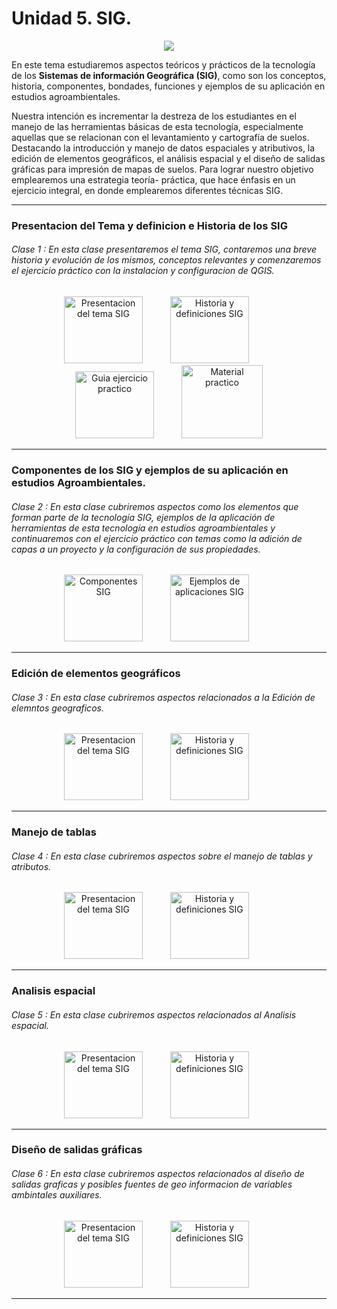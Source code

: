 # **Unidad 5. SIG.** {-} 

<!-- <center>![](Imagenes/sig2.jpg)</center> -->
<center>![](Imagenes/sig_geografia2.jpg)</center>

En este tema estudiaremos aspectos teóricos y prácticos de la tecnología de los **Sistemas de información Geográfica (SIG)**, como son los conceptos, historia, componentes, bondades, funciones y ejemplos de su aplicación en estudios agroambientales.

Nuestra intención es incrementar la destreza de los estudiantes en el manejo de las herramientas básicas de esta tecnología,  especialmente aquellas que se relacionan con el levantamiento y cartografía de suelos. Destacando la introducción y manejo de datos espaciales y atributivos, la edición de elementos geográficos, el análisis espacial y el diseño de  salidas gráficas para impresión de mapas de suelos. Para lograr nuestro objetivo emplearemos una estrategia teoría- práctica, que hace énfasis en un ejercicio integral, en donde emplearemos diferentes técnicas SIG.


---

### Presentacion del Tema y definicion e Historia de los SIG {-}

###### _Clase 1_ : En esta clase presentaremos el tema SIG, contaremos una breve historia y evolución de los mismos, conceptos relevantes y comenzaremos el ejercicio práctico con la instalacion y configuracion de QGIS.{-}

<div>
<p style = 'text-align:center;'>
<a style = 'padding-right: 40px;' href="pdf/Unidad4/1_Presentacion_FSIG_Vs.pdf" target="_blank" title="Presentacion del tema SIG"><img src="Imagenes/presentacion4.png" alt="Presentacion del tema SIG" width="126" height="107"/></a>
<a style = 'padding-right: 40px;' href="pdf/Unidad4/2_Definicion_Historiacion_FSIG_Vs.pdf" target="_blank" title="Conceptos e Historia SIG"><img src="Imagenes/presentacion3.png" alt="Historia y definiciones SIG" width="126" height="107"/></a>
<a style = 'padding-right: 40px;' href="pdf/Unidad4/Ejercicico_practico_Sal_120924.pdf" target="_blank" title="Guia ejercicio practico"><img src="Imagenes/practica3.png" alt="Guia ejercicio practico" width="126" height="107"/></a>
<a href="https://drive.google.com/drive/folders/1DHkdeDHKEp0UKnPshgkWSP3xKf1lgs76?usp=sharing" target="_blank" title="Material practico"><img src="Imagenes/Google_Drive_logo1.png" alt="Material practico" width="130" height="117"/></a>
</p>
</div>

---

### Componentes de los SIG y ejemplos de su aplicación en estudios Agroambientales. {-}

###### _Clase 2_ : En esta clase cubriremos aspectos como los elementos que forman parte de la tecnología SIG, ejemplos de la aplicación de herramientas de esta tecnología en estudios agroambientales y continuaremos con el ejercicio práctico con temas como la adición de capas a un proyecto y la configuración de sus propiedades.{-}

<div>
<p style = 'text-align:center;'>
<a style = 'padding-right: 40px;' href="pdf/Unidad4/3_Componentes_FSIG_Vs.pdf" target="_blank" title="Componentes SIG"><img src="Imagenes/presentacion4.png" alt="Componentes SIG" width="126" height="107"/></a>
<a style = 'padding-right: 40px;' href="pdf/Unidad4/4_Ejemplos_aplicacion_FSIG_Vs.pdf" target="_blank" title="Ejemplos de aplicaciones SIG"><img src="Imagenes/presentacion3.png" alt="Ejemplos de aplicaciones SIG" width="126" height="107"/></a>
</p>
</div>

---

### Edición de elementos geográficos {-}

###### _Clase 3_ : En esta clase cubriremos aspectos relacionados a la Edición de elemntos geograficos.{-}

<div>
<p style = 'text-align:center;'>
<a style = 'padding-right: 40px;' href="pdf/Unidad5/xxx.pdf" target="_blank" title="Presentacion del tema SIG"><img src="Imagenes/presentacion4.png" alt="Presentacion del tema SIG" width="126" height="107"/></a>
<a style = 'padding-right: 40px;' href="pdf/Unidad5/xxx.pdf" target="_blank" title="Historia y definiciones SIG"><img src="Imagenes/presentacion3.png" alt="Historia y definiciones SIG" width="126" height="107"/></a>
</p>
</div>

---

### Manejo de tablas {-}

###### _Clase 4_ : En esta clase cubriremos aspectos sobre el manejo de tablas y atributos.{-}

<div>
<p style = 'text-align:center;'>
<a style = 'padding-right: 40px;' href="pdf/Unidad5/xxx.pdf" target="_blank" title="Presentacion del tema SIG"><img src="Imagenes/presentacion4.png" alt="Presentacion del tema SIG" width="126" height="107"/></a>
<a style = 'padding-right: 40px;' href="pdf/Unidad5/xxx.pdf" target="_blank" title="Historia y definiciones SIG"><img src="Imagenes/presentacion3.png" alt="Historia y definiciones SIG" width="126" height="107"/></a>
</p>
</div>

---

### Analisis espacial {-}

###### _Clase 5_ : En esta clase cubriremos aspectos relacionados al Analisis espacial.{-}

<div>
<p style = 'text-align:center;'>
<a style = 'padding-right: 40px;' href="pdf/Unidad5/xxx.pdf" target="_blank" title="Presentacion del tema SIG"><img src="Imagenes/presentacion4.png" alt="Presentacion del tema SIG" width="126" height="107"/></a>
<a style = 'padding-right: 40px;' href="pdf/Unidad5/xxx.pdf" target="_blank" title="Historia y definiciones SIG"><img src="Imagenes/presentacion3.png" alt="Historia y definiciones SIG" width="126" height="107"/></a>
</p>
</div>

---

### Diseño de salidas gráficas {-}

###### _Clase 6_ : En esta clase cubriremos aspectos relacionados al diseño de salidas graficas y posibles fuentes de geo informacion de variables ambintales auxiliares.{-}

<div>
<p style = 'text-align:center;'>
<a style = 'padding-right: 40px;' href="pdf/Unidad5/xxx.pdf" target="_blank" title="Presentacion del tema SIG"><img src="Imagenes/presentacion4.png" alt="Presentacion del tema SIG" width="126" height="107"/></a>
<a style = 'padding-right: 40px;' href="pdf/Unidad5/xxx.pdf" target="_blank" title="Historia y definiciones SIG"><img src="Imagenes/presentacion3.png" alt="Historia y definiciones SIG" width="126" height="107"/></a>
</p>
</div>

---